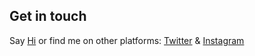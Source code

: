 ## Get in touch

Say [Hi](diegooplatamail@gmail.com) or find me on other platforms: [Twitter](https://twitter.com/diegooplata) & [Instagram](https://www.instagram.com/diegooplata/)
